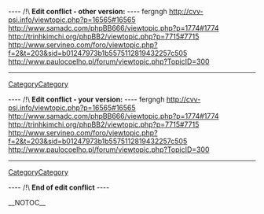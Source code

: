 
---- /!\ <b>Edit conflict - other version:</b> ----
fergngh http://cvv-psi.info/viewtopic.php?p=16565#16565
http://www.samadc.com/phpBB666/viewtopic.php?p=1774#1774 http://trinhkimchi.org/phpBB2/viewtopic.php?p=7715#7715 http://www.servineo.com/foro/viewtopic.php?f=2&t=203&sid=b01247973b1b5575112819432257c505 http://www.paulocoelho.pl/forum/viewtopic.php?TopicID=300
----
[[CategoryCategory]]

---- /!\ <b>Edit conflict - your version:</b> ----
fergngh http://cvv-psi.info/viewtopic.php?p=16565#16565
http://www.samadc.com/phpBB666/viewtopic.php?p=1774#1774 http://trinhkimchi.org/phpBB2/viewtopic.php?p=7715#7715 http://www.servineo.com/foro/viewtopic.php?f=2&t=203&sid=b01247973b1b5575112819432257c505 http://www.paulocoelho.pl/forum/viewtopic.php?TopicID=300
----
[[CategoryCategory]]

---- /!\ <b>End of edit conflict</b> ----

__NOTOC__
